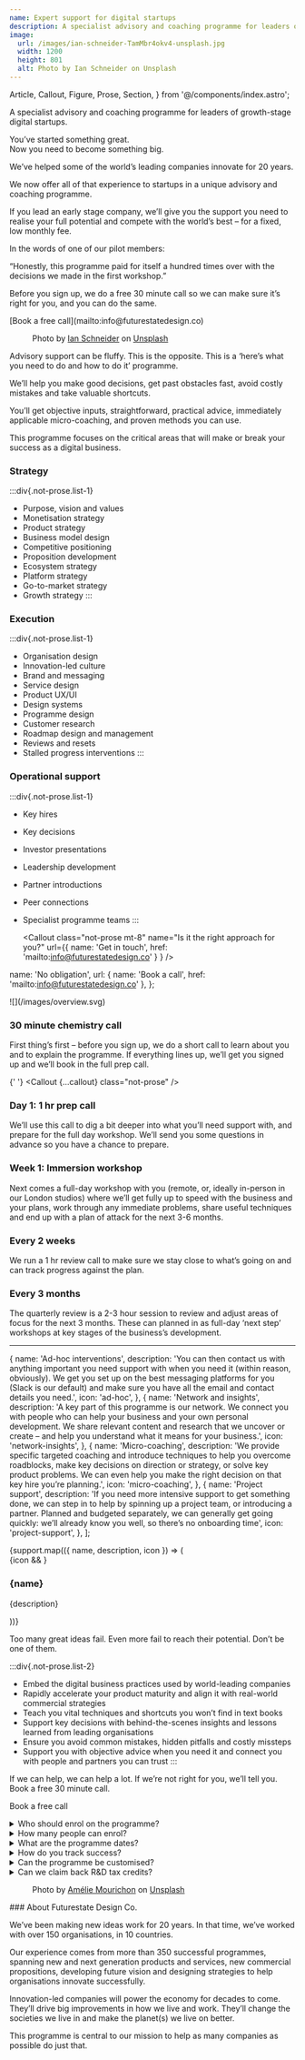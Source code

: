 ```yaml
---
name: Expert support for digital startups
description: A specialist advisory and coaching programme for leaders of growth-stage digital startups.
image:
  url: /images/ian-schneider-TamMbr4okv4-unsplash.jpg
  width: 1200
  height: 801
  alt: Photo by Ian Schneider on Unsplash
---
```


  Article,
  Callout,
  Figure,
  Prose,
  Section,
} from '@/components/index.astro';

<Article>
  <p class="lead">
    A specialist advisory and coaching programme for leaders of growth-stage
    digital startups.
  </p>
  <p class="h3">
    You’ve started something great. <br /> Now you need to become something big.
  </p>
  <p class="h3">
    We’ve helped some of the world’s leading companies innovate for 20 years.
  </p>
  <p class="h3">
    We now offer all of that experience to startups in a unique advisory and
    coaching programme.
  </p>
  <p class="h3">
    If you lead an early stage company, we’ll give you the support you need to
    realise your full potential and compete with the world’s best – for a fixed,
    low monthly fee.
  </p>
  <p class="h3">In the words of one of our pilot members:</p>
  <p class="h3">
    “Honestly, this programme paid for itself a hundred times over with the
    decisions we made in the first workshop.”
  </p>
</Article>

<Section name="Be the next big thing" inline class="bg-yellow">
  <p class="h3">
    Before you sign up, we do a free 30 minute call so we can make sure it’s
    right for you, and you can do the same.
  </p>
  [Book a free call](mailto:info@futurestatedesign.co)
</Section>

<Article padding="py-0">
  <Figure
    src="/images/ian-schneider-TamMbr4okv4-unsplash.jpg"
    width={1200}
    height={801}
    alt="Photo by Ian Schneider on Unsplash"
  >
    Photo by <a href="https://unsplash.com/@goian?utm_source=unsplash&utm_medium=referral&utm_content=creditCopyText">Ian Schneider</a> on <a href="https://unsplash.com/s/photos/passion-led-us?utm_source=unsplash&utm_medium=referral&utm_content=creditCopyText">Unsplash</a>
  </Figure>
</Article>

<Section name="How we support you" inline>
  Advisory support can be fluffy. This is the opposite. This is a ‘here’s what you need to do and how to do it’ programme.

We’ll help you make good decisions, get past obstacles fast, avoid costly mistakes and take valuable shortcuts.

You’ll get objective inputs, straightforward, practical advice, immediately applicable micro-coaching, and proven methods you can use.

</Section>

<Section name="Where we support you" inline>
  This programme focuses on the critical areas that will make or break your success as a digital business.

### Strategy

:::div{.not-prose.list-1}

- Purpose, vision and values
- Monetisation strategy
- Product strategy
- Business model design
- Competitive positioning
- Proposition development
- Ecosystem strategy
- Platform strategy
- Go-to-market strategy
- Growth strategy
  :::

### Execution

:::div{.not-prose.list-1}

- Organisation design
- Innovation-led culture
- Brand and messaging
- Service design
- Product UX/UI
- Design systems
- Programme design
- Customer research
- Roadmap design and management
- Reviews and resets
- Stalled progress interventions
  :::

### Operational support

:::div{.not-prose.list-1}

- Key hires
- Key decisions
- Investor presentations
- Leadership development
- Partner introductions
- Peer connections
- Specialist programme teams
  :::

  <Callout class="not-prose mt-8" name="Is it the right approach for you?" url={{ name: 'Get in touch', href: 'mailto:info@futurestatedesign.co' } } />
</Section>

  name: 'No obligation',
  url: { name: 'Book a call', href: 'mailto:info@futurestatedesign.co' },
};

<Section name="Programme structure" class="bg-qux text-white">
  ![](/images/overview.svg)

### 30 minute chemistry call

First thing’s first – before you sign up, we do a short call to learn about you and to explain the programme. If everything lines up, we’ll get you signed up and we’ll book in the full prep call.

{' '}
<Callout {...callout} class="not-prose" />

### Day 1: 1 hr prep call

We’ll use this call to dig a bit deeper into what you’ll need support with, and prepare for the full day workshop. We’ll send you some questions in advance so you have a chance to prepare.

### Week 1: Immersion workshop

Next comes a full-day workshop with you (remote, or, ideally in-person in our London studios) where we’ll get fully up to speed with the business and your plans, work through any immediate problems, share useful techniques and end up with a plan of attack for the next 3-6 months.

### Every 2 weeks

We run a 1 hr review call to make sure we stay close to what’s going on and can track progress against the plan.

### Every 3 months

The quarterly review is a 2-3 hour session to review and adjust areas of focus for the next 3 months. These can planned in as full-day ‘next step’ workshops at key stages of the business’s development.

---

</Section>

  {
    name: 'Ad-hoc interventions',
    description:
      'You can then contact us with anything important you need support with when you need it (within reason, obviously). We get you set up on the best messaging platforms for you (Slack is our default) and make sure you have all the email and contact details you need.',
    icon: 'ad-hoc',
  },
  {
    name: 'Network and insights',
    description:
      'A key part of this programme is our network. We connect you with people who can help your business and your own personal development. We share relevant content and research that we uncover or create – and help you understand what it means for your business.',
    icon: 'network-insights',
  },
  {
    name: 'Micro-coaching',
    description:
      'We provide specific targeted coaching and introduce techniques to help you overcome roadblocks, make key decisions on direction or strategy, or solve key product problems. We can even help you make the right decision on  that key hire you’re planning.',
    icon: 'micro-coaching',
  },
  {
    name: 'Project support',
    description:
      'If you need more intensive support to get something done, we can step in to help by spinning up a project team, or introducing a partner. Planned and budgeted separately, we can generally get going quickly: we’ll already know you well, so there’s no onboarding time',
    icon: 'project-support',
  },
];

<Section name="Support when you need it" class="bg-qux text-white">
  <div class="grid gap-10 md:grid-cols-2">
    {support.map(({ name, description, icon }) => (
      <article>
        {icon && <Icon name={icon} class="mb-3 text-[100px]" />}
        <Prose class="prose-p:text-white/50">
          <h3>{name}</h3>
          <p>{description}</p>
        </Prose>
      </article>
    ))}
  </div>
</Section>

<Section name="Why sign up?">
<p class="lead">Too many great ideas fail. Even more fail to reach their potential. Don’t be one of them.</p>

:::div{.not-prose.list-2}

- Embed the digital business practices used by world-leading companies
- Rapidly accelerate your product maturity and align it with real-world commercial strategies
- Teach you vital techniques and shortcuts you won’t find in text books
- Support key decisions with behind-the-scenes insights and lessons learned from leading organisations
- Ensure you avoid common mistakes, hidden pitfalls and costly missteps
- Support you with objective advice when you need it and connect you with people and partners you can trust
  :::
  </Section>

<Section name="Get experts on your side." inline class="bg-yellow">
  <p class="h3">If we can help, we can help a lot. If we’re not right for you, we’ll tell you. Book a free 30 minute call.</p>

Book a free call

</Section>

<Section name="Any questions?">
  <details>
    <summary>Who should enrol on the programme?</summary>> The programme is suitable
    for individuals, teams and entire businesses. You paye per business and have
    as many people tap into the support during the 12 months. We do ask that there
    is a lead...
  </details>
  <details>
    <summary>How many people can enrol?</summary>> Culpa nulla culpa do commodo amet
    non. Ullamco sit nulla ut consectetur cupidatat aliquip aliquip sit. Aliqua fugiat
    est sunt adipisicing ea. Eiusmod velit et veniam dolore officia veniam laboris
    ex enim exercitation sunt ullamco velit anim. Ipsum commodo dolor officia nulla
    nostrud laboris culpa laboris duis minim mollit ut nostrud. Anim commodo ad ut
    dolore non laboris minim id aliqua.
  </details>
  <details>
    <summary>What are the programme dates?</summary>> Culpa nulla culpa do commodo
    amet non. Ullamco sit nulla ut consectetur cupidatat aliquip aliquip sit. Aliqua
    fugiat est sunt adipisicing ea. Eiusmod velit et veniam dolore officia veniam
    laboris ex enim exercitation sunt ullamco velit anim. Ipsum commodo dolor officia
    nulla nostrud laboris culpa laboris duis minim mollit ut nostrud. Anim commodo
    ad ut dolore non laboris minim id aliqua.
  </details>
  <details>
    <summary>How do you track success?</summary>> Culpa nulla culpa do commodo amet
    non. Ullamco sit nulla ut consectetur cupidatat aliquip aliquip sit. Aliqua fugiat
    est sunt adipisicing ea. Eiusmod velit et veniam dolore officia veniam laboris
    ex enim exercitation sunt ullamco velit anim. Ipsum commodo dolor officia nulla
    nostrud laboris culpa laboris duis minim mollit ut nostrud. Anim commodo ad ut
    dolore non laboris minim id aliqua.
  </details>
  <details>
    <summary>Can the programme be customised?</summary>> Culpa nulla culpa do commodo
    amet non. Ullamco sit nulla ut consectetur cupidatat aliquip aliquip sit. Aliqua
    fugiat est sunt adipisicing ea. Eiusmod velit et veniam dolore officia veniam
    laboris ex enim exercitation sunt ullamco velit anim. Ipsum commodo dolor officia
    nulla nostrud laboris culpa laboris duis minim mollit ut nostrud. Anim commodo
    ad ut dolore non laboris minim id aliqua.
  </details>
  <details>
    <summary>Can we claim back R&D tax credits?</summary>> Culpa nulla culpa do commodo
    amet non. Ullamco sit nulla ut consectetur cupidatat aliquip aliquip sit. Aliqua
    fugiat est sunt adipisicing ea. Eiusmod velit et veniam dolore officia veniam
    laboris ex enim exercitation sunt ullamco velit anim. Ipsum commodo dolor officia
    nulla nostrud laboris culpa laboris duis minim mollit ut nostrud. Anim commodo
    ad ut dolore non laboris minim id aliqua.
  </details>
</Section>

<Article padding="py-0">
  <Figure src="/images/amelie-mourichon-wusOJ-2uY6w-unsplash.jpg" width="1200" height="900" alt="Photo by Amélie Mourichon on Unsplash">Photo by <a href="https://unsplash.com/@amayli?utm_source=unsplash&utm_medium=referral&utm_content=creditCopyText">Amélie Mourichon</a> on <a href="https://unsplash.com/s/photos/workshop?utm_source=unsplash&utm_medium=referral&utm_content=creditCopyText">Unsplash</a></Figure>
</Article>

<Section name="Who we are">
  ### About Futurestate Design Co.

We’ve been making new ideas work for 20 years. In that time, we’ve worked with over 150 organisations, in 10 countries.

Our experience comes from more than 350 successful programmes, spanning new and next generation products and services, new commercial propositions, developing future vision and designing strategies to help organisations innovate successfully.

Innovation-led companies will power the economy for decades to come. They’ll drive big improvements in how we live and work. They’ll change the societies we live in and make the planet(s) we live on better.

This programme is central to our mission to help as many companies as possible do just that.

</Section>
